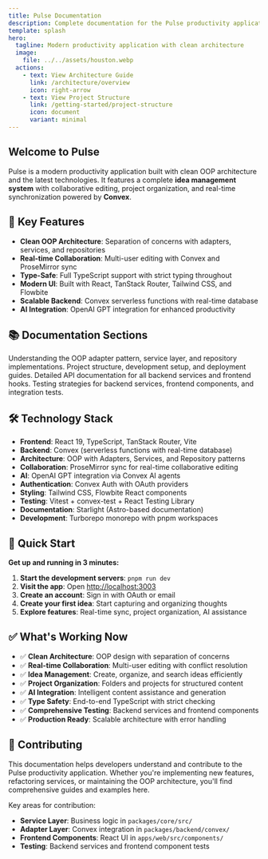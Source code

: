 ```yaml
---
title: Pulse Documentation
description: Complete documentation for the Pulse productivity application with OOP architecture, Convex backend, and React frontend.
template: splash
hero:
  tagline: Modern productivity application with clean architecture
  image:
    file: ../../assets/houston.webp
  actions:
    - text: View Architecture Guide
      link: /architecture/overview
      icon: right-arrow
    - text: View Project Structure
      link: /getting-started/project-structure
      icon: document
      variant: minimal
---
```



## Welcome to Pulse

Pulse is a modern productivity application built with clean OOP architecture and the latest technologies. It features a complete **idea management system** with collaborative editing, project organization, and real-time synchronization powered by **Convex**.

## 🚀 Key Features

- **Clean OOP Architecture**: Separation of concerns with adapters, services, and repositories
- **Real-time Collaboration**: Multi-user editing with Convex and ProseMirror sync
- **Type-Safe**: Full TypeScript support with strict typing throughout
- **Modern UI**: Built with React, TanStack Router, Tailwind CSS, and Flowbite
- **Scalable Backend**: Convex serverless functions with real-time database
- **AI Integration**: OpenAI GPT integration for enhanced productivity

## 📚 Documentation Sections

<CardGrid stagger>
	<Card title="Architecture" icon="puzzle">
		Understanding the OOP adapter pattern, service layer, and repository implementations.
	</Card>
	<Card title="Getting Started" icon="rocket">
		Project structure, development setup, and deployment guides.
	</Card>
	<Card title="API Reference" icon="code">
		Detailed API documentation for all backend services and frontend hooks.
	</Card>
	<Card title="Testing" icon="test-tube">
		Testing strategies for backend services, frontend components, and integration tests.
	</Card>
</CardGrid>

## 🛠️ Technology Stack

- **Frontend**: React 19, TypeScript, TanStack Router, Vite
- **Backend**: Convex (serverless functions with real-time database)
- **Architecture**: OOP with Adapters, Services, and Repository patterns
- **Collaboration**: ProseMirror sync for real-time collaborative editing
- **AI**: OpenAI GPT integration via Convex AI agents
- **Authentication**: Convex Auth with OAuth providers
- **Styling**: Tailwind CSS, Flowbite React components
- **Testing**: Vitest + convex-test + React Testing Library
- **Documentation**: Starlight (Astro-based documentation)
- **Development**: Turborepo monorepo with pnpm workspaces

## 🎯 Quick Start

**Get up and running in 3 minutes:**

1. **Start the development servers**: `pnpm run dev`
2. **Visit the app**: Open [http://localhost:3003](http://localhost:3003)
3. **Create an account**: Sign in with OAuth or email
4. **Create your first idea**: Start capturing and organizing thoughts
5. **Explore features**: Real-time sync, project organization, AI assistance

## ✅ What's Working Now

- ✅ **Clean Architecture**: OOP design with separation of concerns
- ✅ **Real-time Collaboration**: Multi-user editing with conflict resolution
- ✅ **Idea Management**: Create, organize, and search ideas efficiently
- ✅ **Project Organization**: Folders and projects for structured content
- ✅ **AI Integration**: Intelligent content assistance and generation
- ✅ **Type Safety**: End-to-end TypeScript with strict checking
- ✅ **Comprehensive Testing**: Backend services and frontend components
- ✅ **Production Ready**: Scalable architecture with error handling

## 🤝 Contributing

This documentation helps developers understand and contribute to the Pulse productivity application. Whether you're implementing new features, refactoring services, or maintaining the OOP architecture, you'll find comprehensive guides and examples here.

Key areas for contribution:
- **Service Layer**: Business logic in `packages/core/src/`
- **Adapter Layer**: Convex integration in `packages/backend/convex/`
- **Frontend Components**: React UI in `apps/web/src/components/`
- **Testing**: Backend services and frontend component tests
